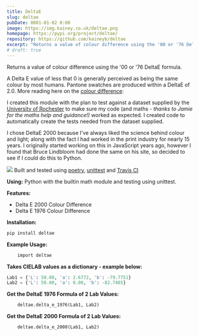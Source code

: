 ```yaml
---
title: DeltaE
slug: deltae
pubDate: 0001-01-02 0:00
image: https://img.kainey.co.uk/deltae.png
homepage: https://pypi.org/project/deltae/
repository: https://github.com/kaineyb/deltae
excerpt: "Returns a value of colour difference using the '00 or '76 DeltaE formula."
# draft: true
---
```


Returns a value of colour difference using the '00 or '76 DeltaE formula.

A Delta E value of less that 0 is generally perceived as being the same colour by most humans. Pantone swatches are produced within a DeltaE of 2.0. More reading here on the [colour difference](http://www.colorwiki.com/wiki/Delta_E:_The_Color_Difference):

I created this module with the plan to test against a dataset supplied by the [University of Rochester](http://www2.ece.rochester.edu/~gsharma/ciede2000/) to make sure my code (and maths - _thanks to Jamie for the maths help and guidance!)_ worked as expected. I created code to automatically create the tests needed from the dataset supplied.

I chose DeltaE 2000 because I've always liked the science behind colour and light; along with the fact I had worked in the print industry for nearly 15 years. I originally started working on this in JavaScript years ago, however I found that Bruce Lindbloom had done the same on his site, so decided to see if I could do this to Python.

[![](https://app.travis-ci.com/kaineyb/deltae.svg?branch=master)](https://app.travis-ci.com/kaineyb/deltae) Built and tested using [poetry](https://python-poetry.org/), [unittest](https://docs.python.org/3/library/unittest.html) and [Travis CI](https://www.travis-ci.com/)

**Using:** Python with the builtin math module and testing using unittest.

**Features:**

- Delta E 2000 Colour Difference
- Delta E 1976 Colour Difference

**Installation:**

```bash
pip install deltae
```

**Example Usage:**

```bash
    import deltae
```

**Takes CIELAB values as a dictionary - example below:**

```py
Lab1 = {'L': 50.00, 'a': 2.6772, 'b': -79.7751}
Lab2 = {'L': 50.00, 'a': 0.00, 'b': -82.7485}
```

**Get the DeltaE 1976 Formula of 2 Lab Values:**

```py
    deltae.delta_e_1976(Lab1, Lab2)
```

**Get the DeltaE 2000 Formula of 2 Lab Values:**

```py
    deltae.delta_e_2000(Lab1, Lab2)
```
